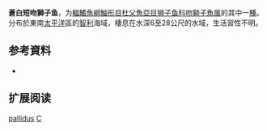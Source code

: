{{Speciesbox
| name = 蒼白短吻獅子魚
| status = DD
| status_system = 
| image = 
| genus = Careproctus
| species = pallidus
| authority = [[Vaillant|Vaillant]], 1888
| synonyms = *''Careproctus crassus''<br /><small>de Buen, 1961</small>
*''Enantioliparis pallidus''<br /><small>Vaillant, 1888</small>
}}

'''蒼白短吻獅子鱼'''，为[[輻鰭魚綱|輻鰭魚綱]][[鮋形目|鮋形目]][[杜父魚亞目|杜父魚亞目]][[狮子鱼科|狮子鱼科]][[吻獅子魚属|吻獅子魚属]]的其中一[[種|種]]。分布於東南[[太平洋|太平洋]]區的[[智利|智利]]海域，棲息在水深6至28公尺的水域，生活習性不明。

== 参考資料 ==
*{{FishBase_species|genus=Careproctus|species=pallidus|year=2011|month=12}}

== 扩展阅读 ==
{{refbegin}}
{{wikispecies-inline|Careproctus pallidus|蒼白短吻獅子魚}}
{{refend}}
{{Taxonbar|from=Q2688803}}

[[Category:吻獅子魚属|pallidus]]
[[Category:1888年描述的鱼类|C]]


{{鮋形目小作品}}